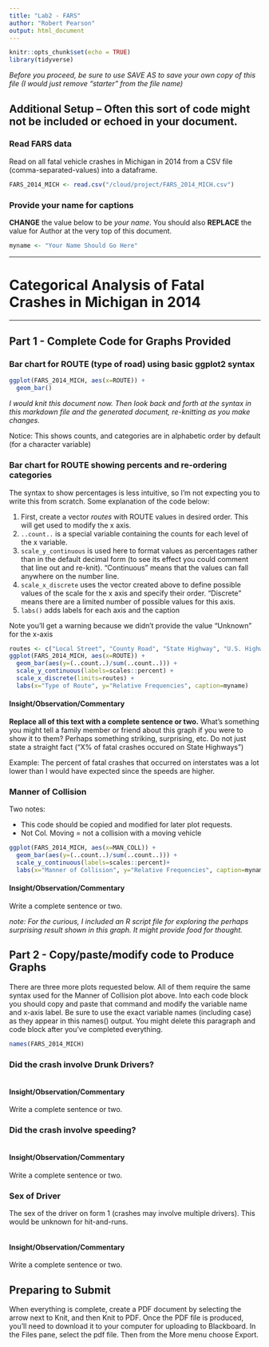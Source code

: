 ```yaml
---
title: "Lab2 - FARS"
author: "Robert Pearson"
output: html_document
---
```



```r
knitr::opts_chunk$set(echo = TRUE)
library(tidyverse)
```


*Before you proceed, be sure to use SAVE AS to save your own copy of this file (I would just remove "starter" from the file name)*


## Additional Setup -- Often this sort of code might not be included or echoed in your document.

### Read FARS data

Read on all fatal vehicle crashes in Michigan in 2014 from a CSV file (comma-separated-values) into a dataframe. 

```r
FARS_2014_MICH <- read.csv("/cloud/project/FARS_2014_MICH.csv")
```

### Provide your name for captions

**CHANGE** the value below to be *your name*. You should also **REPLACE** the value for Author at the very top of this document.

```r
myname <- "Your Name Should Go Here"
```

***

# Categorical Analysis of Fatal Crashes in Michigan in 2014

***

## Part 1 - Complete Code for Graphs Provided


### Bar chart for ROUTE (type of road) using basic ggplot2 syntax

```r
ggplot(FARS_2014_MICH, aes(x=ROUTE)) +
  geom_bar()
```

*I would knit this document now. Then look back and forth at the syntax in this markdown file and the generated document, re-knitting as you make changes.*

Notice: This shows counts, and categories are in alphabetic order by default (for a character variable)


### Bar chart for ROUTE showing percents and re-ordering categories

The syntax to show percentages is less intuitive, so I'm not expecting you to write this from scratch. Some explanation of the code below:

1. First, create a vector *routes* with ROUTE values in desired order. This will get used to modify the x axis.
2. `..count..` is a special variable containing the counts for each level of the x variable.
3. `scale_y_continuous` is used here to format values as percentages rather than in the default decimal form (to see its effect you could comment that line out and re-knit). "Continuous" means that the values can fall anywhere on the number line.
4. `scale_x_discrete` uses the vector created above to define possible values of the scale for the x axis and specify their order. "Discrete" means there are a limited number of possible values for this axis.
5. `labs()` adds labels for each axis and the caption

Note you'll get a warning because we didn't provide the value "Unknown" for the x-axis

```r
routes <- c("Local Street", "County Road", "State Highway", "U.S. Highway", "Interstate")
ggplot(FARS_2014_MICH, aes(x=ROUTE)) +
  geom_bar(aes(y=(..count..)/sum(..count..))) +
  scale_y_continuous(labels=scales::percent) +
  scale_x_discrete(limits=routes) +
  labs(x="Type of Route", y="Relative Frequencies", caption=myname) 
```

#### Insight/Observation/Commentary

**Replace all of this text with a complete sentence or two.** What's something you might tell a family member or friend about this graph if you were to show it to them? Perhaps something striking, surprising, etc. Do not just state a straight fact ("X% of fatal crashes occured on State Highways")

Example: The percent of fatal crashes that occurred on interstates was a lot lower than I would have expected since the speeds are higher.


### Manner of Collision 

Two notes:

* This code should be copied and modified for later plot requests.
* Not Col. Moving = not a collision with a moving vehicle

```r
ggplot(FARS_2014_MICH, aes(x=MAN_COLL)) +
  geom_bar(aes(y=(..count..)/sum(..count..))) +
  scale_y_continuous(labels=scales::percent)+
  labs(x="Manner of Collision", y="Relative Frequencies", caption=myname)
```


#### Insight/Observation/Commentary

Write a complete sentence or two. 

*note: For the curious, I included an R script file for exploring the perhaps surprising result shown in this graph. It might provide food for thought. * 



## Part 2 - Copy/paste/modify code to Produce Graphs

There are three more plots requested below. All of them require the same syntax used for the Manner of Collision plot above. Into each code block you should copy and paste that command and modify the variable name and x-axis label. Be sure to use the exact variable names (including case) as they appear in this names() output. You might delete this paragraph and code block after you've completed everything.

```r
names(FARS_2014_MICH)
```



### Did the crash involve Drunk Drivers?

```r

```

#### Insight/Observation/Commentary

Write a complete sentence or two.



### Did the crash involve speeding?

```r

```

#### Insight/Observation/Commentary

Write a complete sentence or two.



### Sex of Driver 

The sex of the driver on form 1 (crashes may involve multiple drivers). This would be unknown for hit-and-runs.

```r
 
```

#### Insight/Observation/Commentary

Write a complete sentence or two.


## Preparing to Submit

When everything is complete, create a PDF document by selecting the arrow next to Knit, and then Knit to PDF. Once the PDF file is produced, you'll need to download it to your computer for uploading to Blackboard. In the Files pane, select the pdf file. Then from the More menu choose Export. 